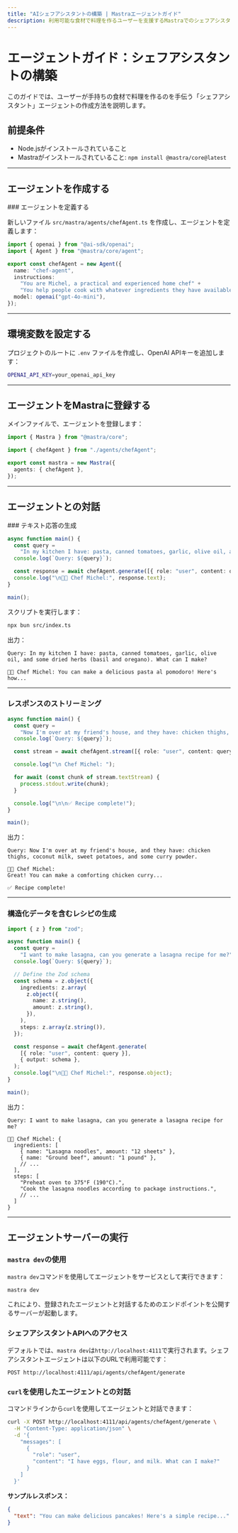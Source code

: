 ```yaml
---
title: "AIシェフアシスタントの構築 | Mastraエージェントガイド"
description: 利用可能な食材で料理を作るユーザーを支援するMastraでのシェフアシスタントエージェントの作成ガイド。
---
```



# エージェントガイド：シェフアシスタントの構築

このガイドでは、ユーザーが手持ちの食材で料理を作るのを手伝う「シェフアシスタント」エージェントの作成方法を説明します。

<YouTube id="_tZhOqHCrF0" />

## 前提条件

- Node.jsがインストールされていること
- Mastraがインストールされていること: `npm install @mastra/core@latest`

---

## エージェントを作成する

<Steps>
### エージェントを定義する

新しいファイル `src/mastra/agents/chefAgent.ts` を作成し、エージェントを定義します：

```ts copy filename="src/mastra/agents/chefAgent.ts"
import { openai } from "@ai-sdk/openai";
import { Agent } from "@mastra/core/agent";

export const chefAgent = new Agent({
  name: "chef-agent",
  instructions:
    "You are Michel, a practical and experienced home chef" +
    "You help people cook with whatever ingredients they have available.",
  model: openai("gpt-4o-mini"),
});
```

---

## 環境変数を設定する

プロジェクトのルートに `.env` ファイルを作成し、OpenAI APIキーを追加します：

```bash filename=".env" copy
OPENAI_API_KEY=your_openai_api_key
```

---

## エージェントをMastraに登録する

メインファイルで、エージェントを登録します：

```ts copy filename="src/mastra/index.ts"
import { Mastra } from "@mastra/core";

import { chefAgent } from "./agents/chefAgent";

export const mastra = new Mastra({
  agents: { chefAgent },
});
```

---

</Steps >

## エージェントとの対話

<Steps>
### テキスト応答の生成

```ts copy filename="src/index.ts"
async function main() {
  const query =
    "In my kitchen I have: pasta, canned tomatoes, garlic, olive oil, and some dried herbs (basil and oregano). What can I make?";
  console.log(`Query: ${query}`);

  const response = await chefAgent.generate([{ role: "user", content: query }]);
  console.log("\n👨‍🍳 Chef Michel:", response.text);
}

main();
```

スクリプトを実行します：

```bash copy
npx bun src/index.ts
```

出力：

```
Query: In my kitchen I have: pasta, canned tomatoes, garlic, olive oil, and some dried herbs (basil and oregano). What can I make?

👨‍🍳 Chef Michel: You can make a delicious pasta al pomodoro! Here's how...
```

---

### レスポンスのストリーミング

```ts copy filename="src/index.ts"
async function main() {
  const query =
    "Now I'm over at my friend's house, and they have: chicken thighs, coconut milk, sweet potatoes, and some curry powder.";
  console.log(`Query: ${query}`);

  const stream = await chefAgent.stream([{ role: "user", content: query }]);

  console.log("\n Chef Michel: ");

  for await (const chunk of stream.textStream) {
    process.stdout.write(chunk);
  }

  console.log("\n\n✅ Recipe complete!");
}

main();
```

出力：

```
Query: Now I'm over at my friend's house, and they have: chicken thighs, coconut milk, sweet potatoes, and some curry powder.

👨‍🍳 Chef Michel:
Great! You can make a comforting chicken curry...

✅ Recipe complete!
```

---

### 構造化データを含むレシピの生成

```ts copy filename="src/index.ts"
import { z } from "zod";

async function main() {
  const query =
    "I want to make lasagna, can you generate a lasagna recipe for me?";
  console.log(`Query: ${query}`);

  // Define the Zod schema
  const schema = z.object({
    ingredients: z.array(
      z.object({
        name: z.string(),
        amount: z.string(),
      }),
    ),
    steps: z.array(z.string()),
  });

  const response = await chefAgent.generate(
    [{ role: "user", content: query }],
    { output: schema },
  );
  console.log("\n👨‍🍳 Chef Michel:", response.object);
}

main();
```

出力：

```
Query: I want to make lasagna, can you generate a lasagna recipe for me?

👨‍🍳 Chef Michel: {
  ingredients: [
    { name: "Lasagna noodles", amount: "12 sheets" },
    { name: "Ground beef", amount: "1 pound" },
    // ...
  ],
  steps: [
    "Preheat oven to 375°F (190°C).",
    "Cook the lasagna noodles according to package instructions.",
    // ...
  ]
}
```

---

</Steps >

## エージェントサーバーの実行

<Steps>

### `mastra dev`の使用

`mastra dev`コマンドを使用してエージェントをサービスとして実行できます：

```bash copy
mastra dev
```

これにより、登録されたエージェントと対話するためのエンドポイントを公開するサーバーが起動します。

### シェフアシスタントAPIへのアクセス

デフォルトでは、`mastra dev`は`http://localhost:4111`で実行されます。シェフアシスタントエージェントは以下のURLで利用可能です：

```
POST http://localhost:4111/api/agents/chefAgent/generate
```

### `curl`を使用したエージェントとの対話

コマンドラインから`curl`を使用してエージェントと対話できます：

```bash copy
curl -X POST http://localhost:4111/api/agents/chefAgent/generate \
  -H "Content-Type: application/json" \
  -d '{
    "messages": [
      {
        "role": "user",
        "content": "I have eggs, flour, and milk. What can I make?"
      }
    ]
  }'
```

**サンプルレスポンス：**

```json
{
  "text": "You can make delicious pancakes! Here's a simple recipe..."
}
```

</Steps>
